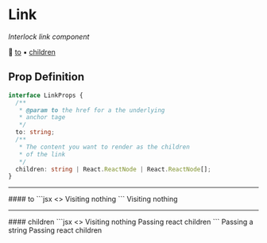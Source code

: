 
# Link

_Interlock link component_ <br />

🔗 [to](#to) ▪️ [children](#children)


## Prop Definition

```typescript
interface LinkProps {
  /**
   * @param to the href for a the underlying
   * anchor tage
   */
  to: string;
  /**
   * The content you want to render as the children
   * of the link
   */
  children: string | React.ReactNode | React.ReactNode[];
}
```
--- 

<div id="to">
#### to
  ```jsx
  <>
    <Link to="#">Visiting nothing</Link>
  </>
  ```
  <RenderedResults>
    <Link to="#">Visiting nothing</Link>
  </RenderedResults>
</div>

---

<div id="children">
#### children
  ```jsx
  <>
    <Link to="#">Visiting nothing</Link>
    <Link to="#"><span>Passing react children</span></Link>
  </>
  ```
  <RenderedResults>
    <Link to="#">Passing a string</Link>
    <Link to="#"><span>Passing react children</span></Link>
  </RenderedResults>
</div>

